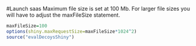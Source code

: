 #Launch saas
Maximum file size is set at 100 Mb.
For larger file sizes you will have to adjust the maxFileSize statement.

```{r}
maxFileSize=100
options(shiny.maxRequestSize=maxFileSize*1024^2)
source("evalDecoysShiny")
```
